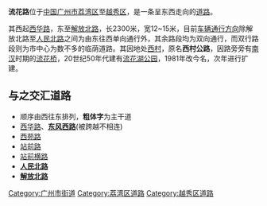 {{Unreferenced|time=2020-05-02T03:49:47+00:00}}
{{Infobox Guangzhou Road
|中文道路名称=流 花 路
|道路名称拼音=Liuhua Lu
|道路英文名=
|道路方向=东西
|图片=
|图片说明=
|道路属性=城市道路
|道路总长度=2.3
|规划总长度=
|已通车长度=
|车速限制=
|行车线数量=
|道路宽度=12~15
|所在地区=[[广州市|广州市]][[荔湾区|荔湾区]]、[[越秀区|越秀区]]
|起点=[[西华路|西华路]]
|终点=[[解放路_(广州市)|解放北路]]
|道路命名日期=1981年
|命名缘由=因路旁有[[南汉|南汉]]时期的[[流花桥|流花桥]]
|道路旧名=西村公路
|道路动工日期=
|通车日期=
|相连路段=
|路段主要建筑=
}}

'''流花路'''位于[[中国|中国]][[广州市|广州市]][[荔湾区|荔湾区]]至[[越秀区|越秀区]]，是一条呈东西走向的[[道路|道路]]。

其西起[[西华路|西华路]]，东至[[解放路_(广州市)|解放北路]]，长2300米，宽12~15米，目前[[车辆|车辆]][[道路通行方向|通行方向]]除解放北路至[[人民路_(广州)|人民北路]]之间为由东往西单向通行外，其余路段均为双向通行，而双行路段则为市中心为数不多的临荫道路。其因地处[[西村_(廣州)|西村]]，原名'''西村公路'''，因路旁旁有[[南汉|南汉]]时期的[[流花桥|流花桥]]，20世纪50年代建有[[流花湖公园|流花湖公园]]，1981年改今名，次年进行扩建。

== 与之交汇道路 ==
*顺序由西往东排列，'''粗体字'''为主干道
*[[西华路|西华路]]、'''[[东风路_(广州)|东风西路]]'''(被跨越不相连)
*[[西苑路|西苑路]]
*[[站前路|站前路]]
*[[站前横路|站前横路]]
*'''[[人民路_(广州)|人民北路]]'''
*'''[[解放路_(广州市)|解放北路]]'''

[[Category:广州市街道|Category:广州市街道]]
[[Category:荔湾区道路|Category:荔湾区道路]]
[[Category:越秀区道路|Category:越秀区道路]]
{{GZ-stub}}